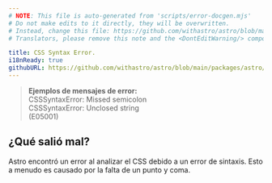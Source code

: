 ```yaml
---
# NOTE: This file is auto-generated from 'scripts/error-docgen.mjs'
# Do not make edits to it directly, they will be overwritten.
# Instead, change this file: https://github.com/withastro/astro/blob/main/packages/astro/src/core/errors/errors-data.ts
# Translators, please remove this note and the <DontEditWarning/> component.

title: CSS Syntax Error.
i18nReady: true
githubURL: https://github.com/withastro/astro/blob/main/packages/astro/src/core/errors/errors-data.ts
---
```


<DontEditWarning />

> **Ejemplos de mensajes de error:**<br/>
CSSSyntaxError: Missed semicolon<br/>
CSSSyntaxError: Unclosed string<br/> (E05001)

## ¿Qué salió mal?

Astro encontró un error al analizar el CSS debido a un error de sintaxis. Esto a menudo es causado por la falta de un punto y coma.



